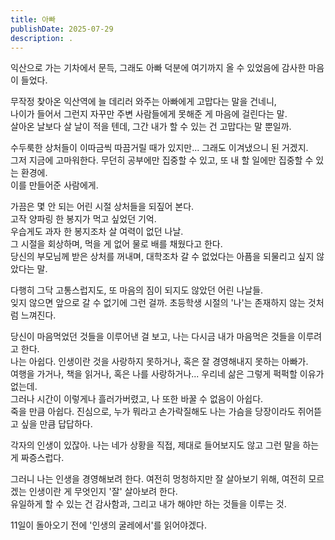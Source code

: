 ```yaml
---
title: 아빠
publishDate: 2025-07-29
description: .
---
```


익산으로 가는 기차에서 문득, 그래도 아빠 덕분에 여기까지 올 수 있었음에 감사한 마음이 들었다.

무작정 찾아온 익산역에 늘 데리러 와주는 아빠에게 고맙다는 말을 건네니,  
나이가 들어서 그런지 자꾸만 주변 사람들에게 못해준 게 마음에 걸린다는 말.  
살아온 날보다 살 날이 적을 텐데, 그간 내가 할 수 있는 건 고맙다는 말 뿐일까.

수두룩한 상처들이 이따금씩 따끔거릴 때가 있지만... 그래도 이겨냈으니 된 거겠지.  
그저 지금에 고마워한다. 무던히 공부에만 집중할 수 있고, 또 내 할 일에만 집중할 수 있는 환경에.  
이를 만들어준 사람에게.

가끔은 몇 안 되는 어린 시절 상처들을 되짚어 본다.  
고작 양파링 한 봉지가 먹고 싶었던 기억.  
우습게도 과자 한 봉지조차 살 여력이 없던 나날.  
그 시절을 회상하며, 먹을 게 없어 물로 배를 채웠다고 한다.  
당신의 부모님께 받은 상처를 꺼내며, 대학조차 갈 수 없었다는 아픔을 되물리고 싶지 않았다는 말.  

다행히 그닥 고통스럽지도, 또 마음의 짐이 되지도 않았던 어린 나날들.  
잊지 않으면 앞으로 갈 수 없기에 그런 걸까. 초등학생 시절의 '나'는 존재하지 않는 것처럼 느껴진다.

당신이 마음먹었던 것들을 이루어낸 걸 보고, 나는 다시금 내가 마음먹은 것들을 이루려고 한다.  
나는 아쉽다. 인생이란 것을 사랑하지 못하거나, 혹은 잘 경영해내지 못하는 아빠가.  
여행을 가거나, 책을 읽거나, 혹은 나를 사랑하거나... 우리네 삶은 그렇게 퍽퍽할 이유가 없는데.  
그러나 시간이 이렇게나 흘러가버렸고, 나 또한 바꿀 수 없음이 아쉽다.  
죽을 만큼 아쉽다. 진심으로, 누가 뭐라고 손가락질해도 나는 가슴을 당장이라도 쥐어뜯고 싶을 만큼 답답하다.

각자의 인생이 있잖아. 나는 네가 상황을 직접, 제대로 들어보지도 않고 그런 말을 하는 게 짜증스럽다.

그러니 나는 인생을 경영해보려 한다. 여전히 멍청하지만 잘 살아보기 위해, 여전히 모르겠는 인생이란 게 무엇인지 '잘' 살아보려 한다.  
유일하게 할 수 있는 건 감사함과, 그리고 내가 해야만 하는 것들을 이루는 것.

11일이 돌아오기 전에 '인생의 굴레에서'를 읽어야겠다.
